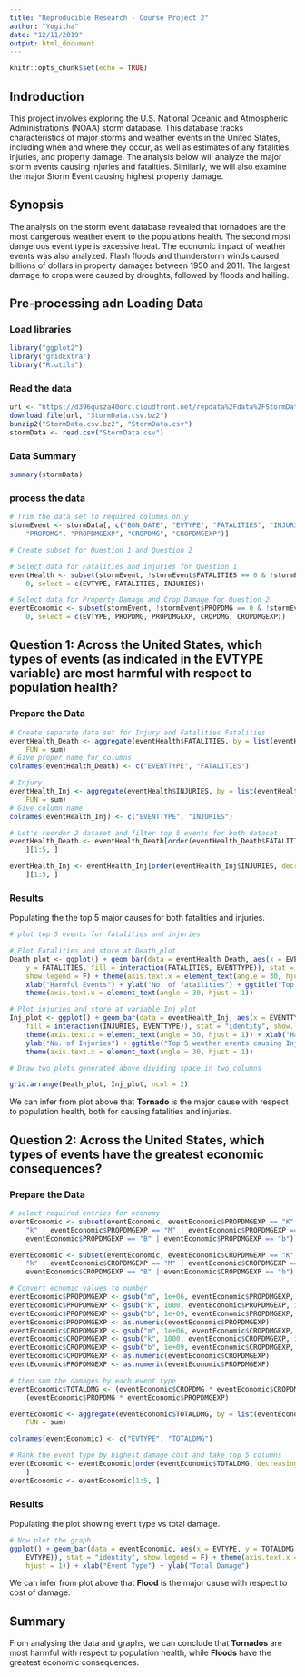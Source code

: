---
title: "Reproducible Research - Course Project 2"
author: "Yogitha"
date: "12/11/2019"
output: html_document
---

```{r setup, include=FALSE}
knitr::opts_chunk$set(echo = TRUE)
```

## Indroduction

This project involves exploring the U.S. National Oceanic and Atmospheric Administration’s (NOAA) storm database. This database tracks characteristics of major storms and weather events in the United States, including when and where they occur, as well as estimates of any fatalities, injuries, and property damage. The analysis below will analyze the major storm events causing injuries and fatalities. Similarly, we will also examine the major Storm Event causing highest property damage.

## Synopsis

The analysis on the storm event database revealed that tornadoes are the most dangerous weather event to the populations health. The second most dangerous event type is excessive heat. The economic impact of weather events was also analyzed. Flash floods and thunderstorm winds caused billions of dollars in property damages between 1950 and 2011. The largest damage to crops were caused by droughts, followed by floods and hailing.

## Pre-processing adn Loading Data

### Load libraries

```{r library, warning=FALSE, message=FALSE}
library("ggplot2")
library("gridExtra")
library("R.utils")
```

### Read the data

```{r data, echo=TRUE}
url <- "https://d396qusza40orc.cloudfront.net/repdata%2Fdata%2FStormData.csv.bz2"
download.file(url, "StormData.csv.bz2")
bunzip2("StormData.csv.bz2", "StormData.csv")
stormData <- read.csv("StormData.csv")
```

### Data Summary

```{r}
summary(stormData)
```

### process the data

```{r}
# Trim the data set to required columns only
stormEvent <- stormData[, c("BGN_DATE", "EVTYPE", "FATALITIES", "INJURIES", 
    "PROPDMG", "PROPDMGEXP", "CROPDMG", "CROPDMGEXP")]

# Create subset for Question 1 and Question 2

# Select data for Fatalities and injuries for Question 1
eventHealth <- subset(stormEvent, !stormEvent$FATALITIES == 0 & !stormEvent$INJURIES == 
    0, select = c(EVTYPE, FATALITIES, INJURIES))

# Select data for Property Damage and Crop Damage for Question 2
eventEconomic <- subset(stormEvent, !stormEvent$PROPDMG == 0 & !stormEvent$CROPDMG == 
    0, select = c(EVTYPE, PROPDMG, PROPDMGEXP, CROPDMG, CROPDMGEXP))
```

## Question 1: Across the United States, which types of events (as indicated in the \color{red}{\verb|EVTYPE|}EVTYPE variable) are most harmful with respect to population health?

### Prepare the Data

```{r}
# Create separate data set for Injury and Fatalities Fatalities
eventHealth_Death <- aggregate(eventHealth$FATALITIES, by = list(eventHealth$EVTYPE), 
    FUN = sum)
# Give proper name for columns
colnames(eventHealth_Death) <- c("EVENTTYPE", "FATALITIES")

# Injury
eventHealth_Inj <- aggregate(eventHealth$INJURIES, by = list(eventHealth$EVTYPE), 
    FUN = sum)
# Give column name
colnames(eventHealth_Inj) <- c("EVENTTYPE", "INJURIES")

# Let's reorder 2 dataset and filter top 5 events for both dataset
eventHealth_Death <- eventHealth_Death[order(eventHealth_Death$FATALITIES, decreasing = TRUE), 
    ][1:5, ]

eventHealth_Inj <- eventHealth_Inj[order(eventHealth_Inj$INJURIES, decreasing = TRUE), 
    ][1:5, ]
```

### Results

Populating the the top 5 major causes for both fatalities and injuries.

```{r}
# plot top 5 events for fatalities and injuries

# Plot Fatalities and store at Death_plot
Death_plot <- ggplot() + geom_bar(data = eventHealth_Death, aes(x = EVENTTYPE, 
    y = FATALITIES, fill = interaction(FATALITIES, EVENTTYPE)), stat = "identity", 
    show.legend = F) + theme(axis.text.x = element_text(angle = 30, hjust = 1)) + 
    xlab("Harmful Events") + ylab("No. of fatailities") + ggtitle("Top 5 weather events causing fatalities") + 
    theme(axis.text.x = element_text(angle = 30, hjust = 1))

# Plot injuries and store at variable Inj_plot
Inj_plot <- ggplot() + geom_bar(data = eventHealth_Inj, aes(x = EVENTTYPE, y = INJURIES, 
    fill = interaction(INJURIES, EVENTTYPE)), stat = "identity", show.legend = F) + 
    theme(axis.text.x = element_text(angle = 30, hjust = 1)) + xlab("Harmful Events") + 
    ylab("No. of Injuries") + ggtitle("Top 5 weather events causing Injuries") + 
    theme(axis.text.x = element_text(angle = 30, hjust = 1))

# Draw two plots generated above dividing space in two columns

grid.arrange(Death_plot, Inj_plot, ncol = 2)
```

We can infer from plot above that **Tornado** is the major cause with respect to population health, both for causing fatalities and injuries.

## Question 2: Across the United States, which types of events have the greatest economic consequences?

### Prepare the Data

```{r}
# select required entries for economy
eventEconomic <- subset(eventEconomic, eventEconomic$PROPDMGEXP == "K" | eventEconomic$PROPDMGEXP == 
    "k" | eventEconomic$PROPDMGEXP == "M" | eventEconomic$PROPDMGEXP == "m" | 
    eventEconomic$PROPDMGEXP == "B" | eventEconomic$PROPDMGEXP == "b")

eventEconomic <- subset(eventEconomic, eventEconomic$CROPDMGEXP == "K" | eventEconomic$CROPDMGEXP == 
    "k" | eventEconomic$CROPDMGEXP == "M" | eventEconomic$CROPDMGEXP == "m" | 
    eventEconomic$CROPDMGEXP == "B" | eventEconomic$CROPDMGEXP == "b")

# Convert ecnomic values to number
eventEconomic$PROPDMGEXP <- gsub("m", 1e+06, eventEconomic$PROPDMGEXP, ignore.case = TRUE)
eventEconomic$PROPDMGEXP <- gsub("k", 1000, eventEconomic$PROPDMGEXP, ignore.case = TRUE)
eventEconomic$PROPDMGEXP <- gsub("b", 1e+09, eventEconomic$PROPDMGEXP, ignore.case = TRUE)
eventEconomic$PROPDMGEXP <- as.numeric(eventEconomic$PROPDMGEXP)
eventEconomic$CROPDMGEXP <- gsub("m", 1e+06, eventEconomic$CROPDMGEXP, ignore.case = TRUE)
eventEconomic$CROPDMGEXP <- gsub("k", 1000, eventEconomic$CROPDMGEXP, ignore.case = TRUE)
eventEconomic$CROPDMGEXP <- gsub("b", 1e+09, eventEconomic$CROPDMGEXP, ignore.case = TRUE)
eventEconomic$CROPDMGEXP <- as.numeric(eventEconomic$CROPDMGEXP)
eventEconomic$PROPDMGEXP <- as.numeric(eventEconomic$PROPDMGEXP)

# then sum the damages by each event type
eventEconomic$TOTALDMG <- (eventEconomic$CROPDMG * eventEconomic$CROPDMGEXP) + 
    (eventEconomic$PROPDMG * eventEconomic$PROPDMGEXP)

eventEconomic <- aggregate(eventEconomic$TOTALDMG, by = list(eventEconomic$EVTYPE), 
    FUN = sum)

colnames(eventEconomic) <- c("EVTYPE", "TOTALDMG")

# Rank the event type by highest damage cost and take top 5 columns
eventEconomic <- eventEconomic[order(eventEconomic$TOTALDMG, decreasing = TRUE), 
    ]
eventEconomic <- eventEconomic[1:5, ]
```

### Results

Populating the plot showing event type vs total damage.

```{r}
# Now plot the graph
ggplot() + geom_bar(data = eventEconomic, aes(x = EVTYPE, y = TOTALDMG, fill = interaction(TOTALDMG, 
    EVTYPE)), stat = "identity", show.legend = F) + theme(axis.text.x = element_text(angle = 30, 
    hjust = 1)) + xlab("Event Type") + ylab("Total Damage")
```

We can infer from plot above that **Flood** is the major cause with respect to cost of damage.

## Summary

From analysing the data and graphs, we can conclude that **Tornados** are most harmful with respect to population health, while **Floods** have the greatest economic consequences.
